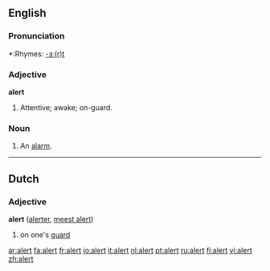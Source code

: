 ==English==

===Pronunciation===
*:Rhymes: [[Rhymes:English:-ɜː(r)t|-ɜː(r)t]]

===Adjective===
'''alert'''
# Attentive; awake; on-guard.

===Noun===
{{en-noun}}

# An [[alarm]].

----

==Dutch==
===Adjective===
'''alert''' ([[alerter]], [[meest alert]])

#on one's [[guard]]

[[ar:alert]]
[[fa:alert]]
[[fr:alert]]
[[io:alert]]
[[it:alert]]
[[nl:alert]]
[[pt:alert]]
[[ru:alert]]
[[fi:alert]]
[[vi:alert]]
[[zh:alert]]